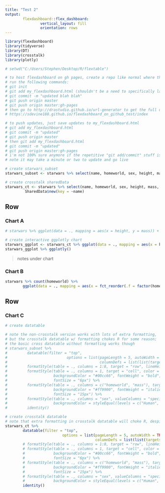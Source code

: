```yaml
---
title: "Test 2"
output: 
        flexdashboard::flex_dashboard:
                vertical_layout: fill          
                orientation: rows
---
```


```r
library(flexdashboard)
library(tidyverse)
library(DT)
library(crosstalk)
library(plotly)

# setwd("C:/Users/Stephen/Desktop/R/flextable")

# to host flexdashboard on gh pages, create a repo like normal where the flexdashboard html is saved
# run the following commands:
# git init
# git add my_flexdashboard.html (shouldn't be a need to specifically label it index.html)
# git commit -m "updated blah blah"
# git push origin master
# git push origin master:gh-pages
# then go to http://drastudio.github.io/url-generator to get the full url (just a helper), like below
# https://sdevine188.github.io/flexdashboard_on_github_test/index

# to push updates, just save updates to my_flexdashboard.html
# git add my_flexdashboard.html
# git commit -m "updated"
# git push origin master
# then git add my_flexdashboard.html
# git commit -m "updated"
# git push origin master:gh-pages
# i'm not 100% sure anymore if the repetitive "git add/commit" stuff is necessary, but it works
# note it may take a minute or two to update and go live

# create starwars_subset
starwars_subset <- starwars %>% select(name, homeworld, sex, height, mass, skin_color, eye_color, species)

# create crosstalk sharedData
starwars_ct <- starwars %>% select(name, homeworld, sex, height, mass, skin_color, eye_color, species) %>% 
         SharedData$new(key = ~name)

```

Row {data-height=400}
-----------------------------------------------------------------------

### Chart A

```r
# starwars %>% ggplot(data = ., mapping = aes(x = height, y = mass)) + geom_point()

# create interactive ggplotly chart
starwars_ggplot <- starwars_ct %>% ggplot(data = ., mapping = aes(x = height, y = mass)) + geom_point()
starwars_ggplot %>% ggplotly()
```
> notes under chart


### Chart B

```r
starwars %>% count(homeworld) %>% 
        ggplot(data = ., mapping = aes(x = fct_reorder(.f = factor(homeworld), .x = n, .desc = TRUE), y = n)) +                 geom_col()
```

Row {data-height=600}
-----------------------------------------------------------------------

### Chart C

```r
# create datatable

# note the non-crosstalk version works with lots of extra formatting,
# but the crosstalk datatable w/ formatting chokes R for some reason; 
# the basic cross datatable without formatting works though
# starwars_subset %>%
#         datatable(filter = "top",
#                           options = list(pageLength = 5, autoWidth = TRUE,
#                                          columnDefs = list(list(targets = 8, visible = FALSE)))) %>%
#         formatStyle(table = ., columns = 1:8, target = "row", lineHeight = "30%") %>%
#         formatStyle(table = ., columns = 1, target = "cell", color = "",
#                     backgroundColor = "#00cc66", fontWeight = "bold",
#                     fontSize = "6px") %>%
#         formatStyle(table = ., columns = c("homeworld", "mass"), target = "cell", color = "",
#                     backgroundColor = "#ff9900", fontWeight = "italic",
#                     fontSize = "15px") %>%
#         formatStyle(table = ., columns = "sex", valueColumns = "species", target = "cell",
#                     backgroundColor = styleEqual(levels = c("Human", "Droid"), values = c("#00ccff", "#cccc00"))) %>%
#         identity()

# create crosstalk datatable
# note that extra formatting in crosstalk datatable will choke R, despite working for non-crosstalk datatable??
starwars_ct %>%
        datatable(filter = "top",
                          options = list(pageLength = 5, autoWidth = TRUE,
                                         columnDefs = list(list(targets = 8, visible = FALSE)))) %>%
        # formatStyle(table = ., columns = 1:8, target = "row", lineHeight = "30%") %>%
        # formatStyle(table = ., columns = 1, target = "cell", color = "",
        #             backgroundColor = "#00cc66", fontWeight = "bold",
        #             fontSize = "6px") %>%
        # formatStyle(table = ., columns = c("homeworld", "mass"), target = "cell", color = "",
        #             backgroundColor = "#ff9900", fontWeight = "italic",
        #             fontSize = "15px") %>%
        # formatStyle(table = ., columns = "sex", valueColumns = "species", target = "cell",
        #             backgroundColor = styleEqual(levels = c("Human", "Droid"), values = c("#00ccff", "#cccc00"))) %>%
        identity()
```

